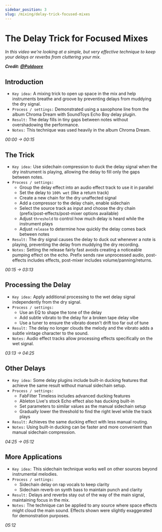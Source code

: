 ```yaml
---
sidebar_position: 3
slug: /mixing/delay-trick-focused-mixes
---
```


# The Delay Trick for Focused Mixes

<i>In this video we're looking at a simple, but very effective technique to keep your delays or reverbs from cluttering your mix.</i>

***Credit: [@Poldoore](https://www.youtube.com/@Poldoore)***


## Introduction

- `Key idea:` A mixing trick to open up space in the mix and help instruments breathe and groove by preventing delays from muddying the dry signal.
- `Process / settings:` Demonstrated using a saxophone line from the album Chroma Dream with SoundToys Echo Boy delay plugin.
- `Result:` The delay fills in tiny gaps between notes without overshadowing the performance.
- `Notes:` This technique was used heavily in the album Chroma Dream.

*00:00 → 00:15*
<VideoPlayer videoId="NnlODljI5FE" overlay={introduction} timeSec={0} />

## The Trick

- `Key idea:` Use sidechain compression to duck the delay signal when the dry instrument is playing, allowing the delay to fill only the gaps between notes.
- `Process / settings:`
  - Group the delay effect into an audio effect track to use it in parallel
  - Set the delay to `100% wet` (like a return track)
  - Create a new chain for the dry unaffected signal
  - Add a compressor to the delay chain, enable sidechain
  - Select the source track as input and choose the dry chain (prefix/post-effects/post-mixer options available)
  - Adjust `threshold` to control how much delay is heard while the instrument plays
  - Adjust `release` to determine how quickly the delay comes back between notes
- `Result:` The dry signal causes the delay to duck out whenever a note is playing, preventing the delay from muddying the dry recording.
- `Notes:` Setting the release fairly fast avoids creating a noticeable pumping effect on the echo. Prefix sends raw unprocessed audio, post-effects includes effects, post-mixer includes volume/panning/returns.

*00:15 → 03:13*
<VideoPlayer videoId="NnlODljI5FE" overlay={theTrick} timeSec={15} />

## Processing the Delay

- `Key idea:` Apply additional processing to the wet delay signal independently from the dry signal.
- `Process / settings:`
  - Use an EQ to shape the tone of the delay
  - Add subtle vibrato to the delay for a broken tape delay vibe
  - Use a tuner to ensure the vibrato doesn't drift too far out of tune
- `Result:` The delay no longer clouds the melody and the vibrato adds a subtle vintage character to the sound.
- `Notes:` Audio effect tracks allow processing effects specifically on the wet signal.

*03:13 → 04:25*
<VideoPlayer videoId="NnlODljI5FE" overlay={processingTheDelay} timeSec={193} />

## Other Delays

- `Key idea:` Some delay plugins include built-in ducking features that achieve the same result without manual sidechain setup.
- `Process / settings:`
  - FabFilter Timeless includes advanced ducking features
  - Ableton Live's stock Echo effect also has ducking built-in
  - Set parameters to similar values as the manual sidechain setup
  - Gradually lower the threshold to find the right level while the track plays
- `Result:` Achieves the same ducking effect with less manual routing.
- `Notes:` Using built-in ducking can be faster and more convenient than manual sidechain compression.

*04:25 → 05:12*
<VideoPlayer videoId="NnlODljI5FE" overlay={otherDelays} timeSec={265} />

## More Applications

- `Key idea:` This sidechain technique works well on other sources beyond instrumental melodies.
- `Process / settings:`
  - Sidechain delay on rap vocals to keep clarity
  - Sidechain reverb on synth bass to maintain punch and clarity
- `Result:` Delays and reverbs stay out of the way of the main signal, maintaining focus in the mix.
- `Notes:` The technique can be applied to any source where space effects might cloud the main sound. Effects shown were slightly exaggerated for demonstration purposes.

*05:12*
<VideoPlayer videoId="NnlODljI5FE" overlay={moreApplications} timeSec={312} />
